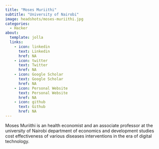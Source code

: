 ```yaml
---
title: "Moses Muriithi"
subtitle: "University of Nairobi"
image: headshots/moses-muriithi.jpg
categories:
  - Hacker
about:
  template: jolla
  links:
    - icon: linkedin
      text: Linkedin
      href: NA
    - icon: twitter
      text: Twitter
      href: NA
    - icon: Google Scholar
      text: Google Scholar
      href: NA
    - icon: Personal Website
      text: Personal Website
      href: NA
    - icon: github
      text: Github
      href: NA
---
```


Moses Muriithi is an health economist and an associate professor at the university of Nairobi department of economics and development studies cost effectiveness of various diseases interventions in the era of  digital technology.
